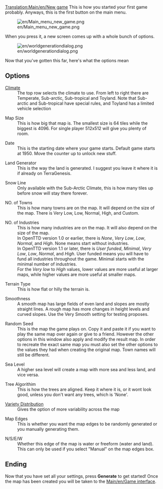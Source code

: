 {{outdated|Mapgen window has been re-arranged, random seed is gone amongst other changes}}

[[Translation:Main/en/New game]]{{en/-}}{{en/Interface}}
This is how you started your first game probably.
Anyways, this is the first button on the main menu.

[[File:en/Main menu new game.png]]

When you press it, a new screen comes up with a 
whole bunch of options.

[[File:en/worldgenerationdialog.png]]

Now that you've gotten this far, here's what the options mean

== Options ==
; [[Main/en/Climates|Climate]]
:The top row selects the climate to use. From left to right there are Temperate, Sub-arctic, Sub-tropical and Toyland. Note that Sub-arctic and Sub-tropical have special rules, and Toyland has a limited vehicle selection 

; Map Size
:This is how big that map is. The smallest size is 64 tiles while the biggest is 4096. For single player 512x512 will give you plenty of room.

; Date
: This is the starting date where your game starts. Default game starts at 1950. Move the counter up to unlock new stuff.

; Land Generator
: This is the way the land is generated. I suggest you leave it where it is if already on TerraGenesis.

; Snow Line
: Only available with the Sub-Arctic Climate, this is how many tiles up before snow will stay there forever.

; NO. of Towns
: This is how many towns are on the map. It will depend on the size of the map. There is Very Low, Low, Normal, High, and Custom.

; NO. of Industries
: This is how many industries are on the map. It will also depend on the size of the map.
: In OpenTTD version 1.0 or earlier, there is ''None'', ''Very'' ''Low'', ''Low'', ''Normal'', and ''High''. None means start without industries.
: In OpenTTD version 1.1 or later, there is ''User funded'', ''Minimal'', ''Very Low'', ''Low'', ''Normal'', and ''High''. User funded means you will have to fund all industries throughout the game. Minimal starts with the minimal number of industries.
: For the ''Very low'' to ''High'' values, lower values are more useful at larger maps, while higher values are more useful at smaller maps.

; Terrain Type
: This is how flat or hilly the terrain is.

; Smoothness
: A smooth map has large fields of even land and slopes are mostly straight lines. A rough map has more changes in height levels and curved slopes. Use the Very Smooth setting for testing proposes.

; Random Seed
: This is the map the game plays on. Copy it and paste it if you want to play the same map over again or give to a friend. However the other options in this window also apply and modify the result map. In order to recreate the exact same map you must also set the other options to the values they had when creating the original map. Town names will still be different.

; Sea Level
: A higher sea level will create a map with more sea and less land, and vice versa.

; Tree Algorithim
: This is how the trees are aligned. Keep it where it is, or it wont look good, unless you don't want any trees, which is 'None'.

; [[Main/en/Variety distribution|Variety Distribution]]
: Gives the option of more variability across the map

; Map Edges
: This is whether you want the map edges to be randomly generated or you manually generating them.

; N/S/E/W
: Whether this edge of the map is water or freeform (water and land). This can only be used if you select "Manual" on the map edges box.

== Ending ==
Now that you have set all your settings, press '''Generate''' to get started! Once the map has been created you will be taken to the [[Main/en/Game interface]].